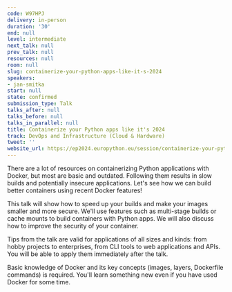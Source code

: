 ```yaml
---
code: W97HPJ
delivery: in-person
duration: '30'
end: null
level: intermediate
next_talk: null
prev_talk: null
resources: null
room: null
slug: containerize-your-python-apps-like-it-s-2024
speakers:
- jan-smitka
start: null
state: confirmed
submission_type: Talk
talks_after: null
talks_before: null
talks_in_parallel: null
title: Containerize your Python apps like it's 2024
track: DevOps and Infrastructure (Cloud & Hardware)
tweet: ''
website_url: https://ep2024.europython.eu/session/containerize-your-python-apps-like-it-s-2024
---
```


There are a lot of resources on containerizing Python applications with Docker, but most are basic and outdated. Following them results in slow builds and potentially insecure applications. Let's see how we can build better containers using recent Docker features!

This talk will show how to speed up your builds and make your images smaller and more secure. We'll use features such as multi-stage builds or cache mounts to build containers with Python apps. We will also discuss how to improve the security of your container.

Tips from the talk are valid for applications of all sizes and kinds: from hobby projects to enterprises, from CLI tools to web applications and APIs. You will be able to apply them immediately after the talk.

Basic knowledge of Docker and its key concepts (images, layers, Dockerfile commands) is required. You'll learn something new even if you have used Docker for some time.
